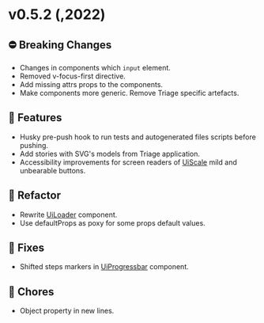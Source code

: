
<Meta title="Releases/v0.5.x/v0.5.2/Changelog" />

# v0.5.2 (,2022)

## ⛔️ Breaking Changes
* Changes in components which `input` element.
* Removed v-focus-first directive.
* Add missing attrs props to the components.
* Make components more generic. Remove Triage specific artefacts.

## 🚀 Features
* Husky pre-push hook to run tests and autogenerated files scripts before pushing.
* Add stories with SVG's models from Triage application.
* Accessibility improvements for screen readers of [UiScale](/docs/molecules-scale--common)  mild and unbearable buttons.

## 🧹 Refactor
* Rewrite [UiLoader](/docs/molecules-loader--common) component.
* Use defaultProps as poxy for some props default values.

## 🐛 Fixes
* Shifted steps markers in [UiProgressbar](/docs/molecules-progressbar--with-dots) component.

## 🧹 Chores
* Object property in new lines.
